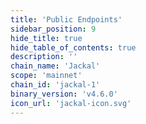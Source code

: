 ```yaml
---
title: 'Public Endpoints'
sidebar_position: 9
hide_title: true
hide_table_of_contents: true
description: ''
chain_name: 'Jackal'
scope: 'mainnet'
chain_id: 'jackal-1'
binary_version: 'v4.6.0'
icon_url: 'jackal-icon.svg'
---
```



<PageTitle
  iconUrl="img/jackal-icon.svg"
  title="Jackal Public Endpoints"
  chainId="jackal-1"
  version="v4.6.0"
/>

<PublicEndpoints
  chainId="jackal-1"
  primaryRpcUrl="https://jackal-rpc.noders.services"
  primaryApiUrl="https://jackal-api.noders.services"
  primaryGrpcUrl="jackal-grpc.noders.services:443"
  primaryJsonRpcUrl=""
/>